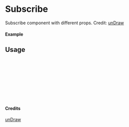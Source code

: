 
<Meta of={Subscribe} title="unDraw/Subscribe" />

# Subscribe

Subscribe component with different props.
Credit: [unDraw](https://undraw.co/illustrations)

#### Example

<Canvas of={Subscribe.Primary} />

## Usage

```ts
import { Subscribe } from "yadl-ui";

const Example = () => {
  return (
      <Subscribe />
  );
};

export default Example;
```

#### Credits
[unDraw](https://undraw.co/illustrations)

